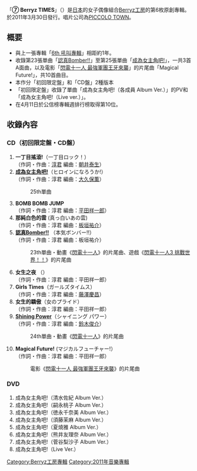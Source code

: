 {{unreferenced|time=2011-06-29T06:06:19+00:00}}
{{Infobox Album
| Name = ⑦ Berryz TIMES
<!-- 因文件已删，故注解：| Cover = Berryz Koubou - 7 Berryz Time.jpg -->
| Artist = [[Berryz工房|Berryz工房]]
| Type = 專輯
| Released = 2011年3月30日
| Recorded = 2010年 - 2011年
| Genre = [[J-POP|J-POP]]
| Length = 
| Label = [[PICCOLO_TOWN|PICCOLO TOWN]]
| Producer = [[淳君|淳君]]
| Certification  = 
| Chart position = * 週間最高排名第10位<small>（[[Oricon公信榜|Oricon]]）</small> 
| Reviews = 
| Last album            = [[6th_吼叫專輯|6th 吼叫專輯]]<br />2010年
| This album            = '''⑦ Berryz TIMES'''<br />2011年
| Next album            = [[愛的專輯⑧|愛的專輯⑧]]<br />2012年
| Misc           = {{Singles
 | Name          = ⑦ Berryz TIMES
 | Type          = 錄音室專輯
 | Single 1      = [[認真Bomber!!|認真Bomber!!]]
 | Single 1 date = 2010年7月14日
 | Single 2      = [[Shining_Power|Shining Power]]
 | Single 2 date = 2010年11月10日
 | Single 3      = [[成為女主角吧!|成為女主角吧!]]
 | Single 3 date = 2011年3月2日
}}
}}
「'''⑦ Berryz TIMES'''」（{{lang|ja|⑦ Berryz タイムス}}）是[[日本|日本]]的女子偶像組合[[Berryz工房|Berryz工房]]的第6枚原創專輯。於2011年3月30日發行。唱片公司為[[PICCOLO_TOWN|PICCOLO TOWN]]。

== 概要 ==
* 與上一張專輯「[[6th_吼叫專輯|6th 吼叫專輯]]」相距約1年。
* 收錄第23張單曲「[[認真Bomber!!|認真Bomber!!]]」至第25張單曲「[[成為女主角吧!|成為女主角吧!]]」，一共3首A面曲，以及電影「[[閃電十一人_最強軍團王牙來襲|閃電十一人 最強軍團王牙來襲]]」的片尾曲「Magical Future!」，共10首曲目。
* 本作分「初回限定盤」和「CD盤」2種版本
* 「初回限定盤」收錄了單曲「成為女主角吧!（各成員 Album Ver.）」的PV和「成為女主角吧!（Live ver.）」。
* 在4月11日於公信榜專輯週排行榜取得第10位。

==收錄內容==
===CD（初回限定盤・CD盤）===
# '''一丁目搖滾!'''（一丁目ロック！）<br/>（作詞・作曲：[[淳君|淳君]] 編曲：[[朝井泰生|朝井泰生]]）
# '''[[成為女主角吧!|成為女主角吧!]]'''（ヒロインになろうか!）<br/>（作詞・作曲：淳君 編曲：[[大久保薫|大久保薫]]）
#:25th單曲
# '''BOMB BOMB JUMP'''<br/>（作詞・作曲：淳君 編曲：[[平田祥一郎|平田祥一郎]]）
# '''那純白色的雲''' (真っ白いあの雲)<br/>（作詞・作曲：淳君 編曲：[[板垣祐介|板垣祐介]]）
# '''[[認真Bomber!!|認真Bomber!!]]''' （本気ボンバー!!）<br/>（作詞・作曲：淳君 編曲：板垣祐介）
#:23th單曲・動畫《[[閃電十一人|閃電十一人]]》的片尾曲、遊戲《[[閃電十一人3_挑戰世界！！|閃電十一人3 挑戰世界！！]]》的片尾曲
# '''女生之夜''' （{{lang|ja|女子会 The Night}}）<br/>（作詞・作曲：淳君 編曲：平田祥一郎）
# '''Girls Times'''（ガールズタイムス）<br/>（作詞・作曲：淳君 編曲：[[藤澤慶昌|藤澤慶昌]]）
# '''女生的驕傲'''（女のプライド）<br/>（作詞・作曲：淳君 編曲：平田祥一郎）
# '''[[Shining_Power|Shining Power]]'''（シャイニング パワー）<br/>（作詞・作曲：淳君 編曲：[[鈴木俊介|鈴木俊介]]）
#:24th單曲・動畫《[[閃電十一人|閃電十一人]]》的片尾曲
# '''Magical Future!''' (マジカルフューチャー!）<br/>（作詞・作曲：淳君 編曲：平田祥一郎）
#:電影《[[閃電十一人_最強軍團王牙來襲|閃電十一人 最強軍團王牙來襲]]》的片尾曲

===DVD===
#成為女主角吧!（清水佐紀 Album Ver.）
#成為女主角吧!（嗣永桃子 Album Ver.）
#成為女主角吧!（徳永千奈美 Album Ver.）
#成為女主角吧!（須藤茉麻 Album Ver.）
#成為女主角吧!（夏燒雅 Album Ver.）
#成為女主角吧!（熊井友理奈 Album Ver.）
#成為女主角吧!（菅谷梨沙子 Album Ver.）
#成為女主角吧!（Live Ver.）

{{Berryz工房}}

{{DEFAULTSORT:7 Berryz TIMES}}
[[Category:Berryz工房專輯|Category:Berryz工房專輯]]
[[Category:2011年音樂專輯|Category:2011年音樂專輯]]